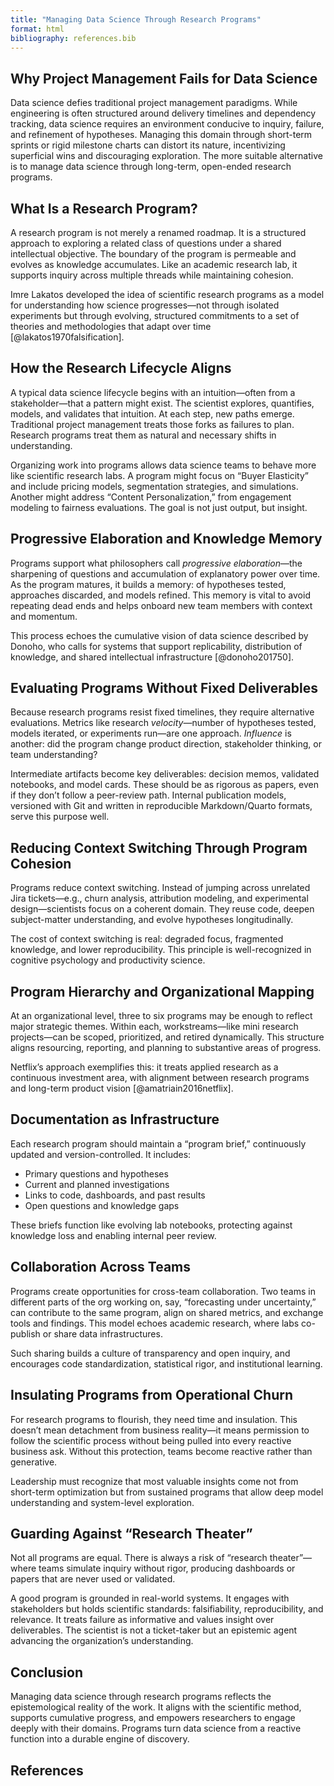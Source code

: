 ```yaml
---
title: "Managing Data Science Through Research Programs"
format: html
bibliography: references.bib
---
```


## Why Project Management Fails for Data Science

Data science defies traditional project management paradigms. While engineering is often structured around delivery timelines and dependency tracking, data science requires an environment conducive to inquiry, failure, and refinement of hypotheses. Managing this domain through short-term sprints or rigid milestone charts can distort its nature, incentivizing superficial wins and discouraging exploration. The more suitable alternative is to manage data science through long-term, open-ended research programs.

## What Is a Research Program?

A research program is not merely a renamed roadmap. It is a structured approach to exploring a related class of questions under a shared intellectual objective. The boundary of the program is permeable and evolves as knowledge accumulates. Like an academic research lab, it supports inquiry across multiple threads while maintaining cohesion.

Imre Lakatos developed the idea of scientific research programs as a model for understanding how science progresses—not through isolated experiments but through evolving, structured commitments to a set of theories and methodologies that adapt over time [@lakatos1970falsification].

## How the Research Lifecycle Aligns

A typical data science lifecycle begins with an intuition—often from a stakeholder—that a pattern might exist. The scientist explores, quantifies, models, and validates that intuition. At each step, new paths emerge. Traditional project management treats those forks as failures to plan. Research programs treat them as natural and necessary shifts in understanding.

Organizing work into programs allows data science teams to behave more like scientific research labs. A program might focus on “Buyer Elasticity” and include pricing models, segmentation strategies, and simulations. Another might address “Content Personalization,” from engagement modeling to fairness evaluations. The goal is not just output, but insight.

## Progressive Elaboration and Knowledge Memory

Programs support what philosophers call *progressive elaboration*—the sharpening of questions and accumulation of explanatory power over time. As the program matures, it builds a memory: of hypotheses tested, approaches discarded, and models refined. This memory is vital to avoid repeating dead ends and helps onboard new team members with context and momentum.

This process echoes the cumulative vision of data science described by Donoho, who calls for systems that support replicability, distribution of knowledge, and shared intellectual infrastructure [@donoho201750].

## Evaluating Programs Without Fixed Deliverables

Because research programs resist fixed timelines, they require alternative evaluations. Metrics like research *velocity*—number of hypotheses tested, models iterated, or experiments run—are one approach. *Influence* is another: did the program change product direction, stakeholder thinking, or team understanding?

Intermediate artifacts become key deliverables: decision memos, validated notebooks, and model cards. These should be as rigorous as papers, even if they don’t follow a peer-review path. Internal publication models, versioned with Git and written in reproducible Markdown/Quarto formats, serve this purpose well.

## Reducing Context Switching Through Program Cohesion

Programs reduce context switching. Instead of jumping across unrelated Jira tickets—e.g., churn analysis, attribution modeling, and experimental design—scientists focus on a coherent domain. They reuse code, deepen subject-matter understanding, and evolve hypotheses longitudinally.

The cost of context switching is real: degraded focus, fragmented knowledge, and lower reproducibility. This principle is well-recognized in cognitive psychology and productivity science.

## Program Hierarchy and Organizational Mapping

At an organizational level, three to six programs may be enough to reflect major strategic themes. Within each, workstreams—like mini research projects—can be scoped, prioritized, and retired dynamically. This structure aligns resourcing, reporting, and planning to substantive areas of progress.

Netflix’s approach exemplifies this: it treats applied research as a continuous investment area, with alignment between research programs and long-term product vision [@amatriain2016netflix].

## Documentation as Infrastructure

Each research program should maintain a “program brief,” continuously updated and version-controlled. It includes:

- Primary questions and hypotheses
- Current and planned investigations
- Links to code, dashboards, and past results
- Open questions and knowledge gaps

These briefs function like evolving lab notebooks, protecting against knowledge loss and enabling internal peer review.

## Collaboration Across Teams

Programs create opportunities for cross-team collaboration. Two teams in different parts of the org working on, say, "forecasting under uncertainty," can contribute to the same program, align on shared metrics, and exchange tools and findings. This model echoes academic research, where labs co-publish or share data infrastructures.

Such sharing builds a culture of transparency and open inquiry, and encourages code standardization, statistical rigor, and institutional learning.

## Insulating Programs from Operational Churn

For research programs to flourish, they need time and insulation. This doesn’t mean detachment from business reality—it means permission to follow the scientific process without being pulled into every reactive business ask. Without this protection, teams become reactive rather than generative.

Leadership must recognize that most valuable insights come not from short-term optimization but from sustained programs that allow deep model understanding and system-level exploration.

## Guarding Against “Research Theater”

Not all programs are equal. There is always a risk of "research theater"—where teams simulate inquiry without rigor, producing dashboards or papers that are never used or validated.

A good program is grounded in real-world systems. It engages with stakeholders but holds scientific standards: falsifiability, reproducibility, and relevance. It treats failure as informative and values insight over deliverables. The scientist is not a ticket-taker but an epistemic agent advancing the organization’s understanding.

## Conclusion

Managing data science through research programs reflects the epistemological reality of the work. It aligns with the scientific method, supports cumulative progress, and empowers researchers to engage deeply with their domains. Programs turn data science from a reactive function into a durable engine of discovery.

## References


